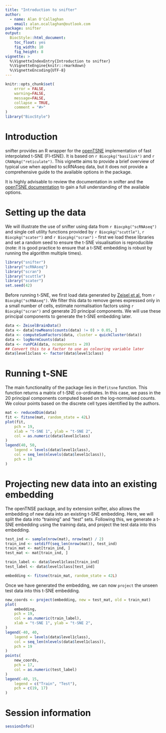 ```yaml
---
title: "Introduction to snifter"
author:
  - name: Alan O'Callaghan
    email: alan.ocallaghan@outlook.com
package: snifter
output:
  BiocStyle::html_document:
    toc_float: yes
    fig_width: 10
    fig_height: 8
vignette: >
  %\VignetteIndexEntry{Introduction to snifter}
  %\VignetteEngine{knitr::rmarkdown}
  %\VignetteEncoding{UTF-8}
---
```


```r
knitr::opts_chunk$set(
    error = FALSE,
    warning=FALSE,
    message=FALSE,
    collapse = TRUE,
    comment = "#>"
)
library("BiocStyle")
```

# Introduction

snifter provides an R wrapper for the [openTSNE](https://opentsne.readthedocs.io/en/latest/)
implementation of fast interpolated t-SNE (FI-tSNE).
It is based on `r Biocpkg("basilisk")` and `r CRANpkg("reticulate")`.
This vignette aims to provide a brief overview of typical use 
when applied to scRNAseq data, but it does not provide a comprehensive
guide to the available options in the package.

It is highly advisable to review the documentation in snifter and the 
[openTSNE documentation](https://opentsne.readthedocs.io/en/latest/)
to gain a full understanding of the available options.

# Setting up the data

We will illustrate the use of snifter
using data from `r Biocpkg("scRNAseq")` and
single cell utility functions provided by `r Biocpkg("scuttle")`,
`r Biocpkg("scater")` and 
`r Biocpkg("scran")` - first we load these libraries
and set a random seed to ensure the t-SNE visualisation is reproducible
(note: it is good practice to ensure that a t-SNE embedding is robust
by running the algorithm multiple times).


```r
library("snifter")
library("scRNAseq")
library("scran")
library("scuttle")
library("scater")
set.seed(42)
```

Before running t-SNE, we first load data generated 
by [Zeisel et al.](https://doi.org/10.1126/science.aaa1934) 
from `r Biocpkg("scRNAseq")`. We filter this data to remove genes
expressed only in a small number of cells,
estimate normalisation factors using `r Biocpkg("scran")`
and generate 20 principal components. We will use these principal
components to generate the t-SNE embedding later.

```r
data <- ZeiselBrainData()
data <- data[rowMeans(counts(data) != 0) > 0.05, ]
data <- computeSumFactors(data, cluster = quickCluster(data))
data <- logNormCounts(data)
data <- runPCA(data, ncomponents = 20)
## Convert this to a factor to use as colouring variable later
data$level1class <- factor(data$level1class)
```

# Running t-SNE

The main functionality of the package lies in the`fitsne`
function. This function returns a matrix of t-SNE co-ordinates. In this case,
we pass in the 20 principal components computed based on the 
log-normalised counts. We colour points based on the discrete 
cell types identified by the authors.

```r
mat <- reducedDim(data)
fit <- fitsne(mat, random_state = 42L)
plot(fit,
    pch = 19,
    xlab = "t-SNE 1", ylab = "t-SNE 2",
    col = as.numeric(data$level1class)
)
legend(40, 50,
    legend = levels(data$level1class),
    col = seq_len(nlevels(data$level1class)),
    pch = 19
)
```

# Projecting new data into an existing embedding

The openTNSE package, and by extension snifter,
also allows the embedding of new data into
an existing t-SNE embedding.
Here, we will split the data into "training"
and "test" sets. Following this, we generate a t-SNE embedding
using the training data, and project the test data into this embedding.

```r
test_ind <- sample(nrow(mat), nrow(mat) / 2)
train_ind <- setdiff(seq_len(nrow(mat)), test_ind)
train_mat <- mat[train_ind, ]
test_mat <- mat[train_ind, ]

train_label <- data$level1class[train_ind]
test_label <- data$level1class[test_ind]

embedding <- fitsne(train_mat, random_state = 42L)
```

Once we have generated the embedding, we can now `project` the unseen test
data into this t-SNE embedding.

```r
new_coords <- project(embedding, new = test_mat, old = train_mat)
plot(
    embedding,
    pch = 19,
    col = as.numeric(train_label),
    xlab = "t-SNE 1", ylab = "t-SNE 2",
)
legend(-40, 40,
    legend = levels(data$level1class),
    col = seq_len(nlevels(data$level1class)),
    pch = 19
)
points(
    new_coords,
    pch = 17,
    col = as.numeric(test_label)
)
legend(-40, 15,
    legend = c("Train", "Test"),
    pch = c(19, 17)
)
```


# Session information {.unnumbered}

```r
sessionInfo()
```
